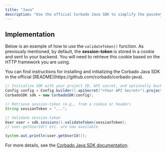 ```yaml
---
title: "Java"
description: "Use the official Corbado Java SDK to simplify the passkey and session management integration in your Java applications."
---
```



<SessionTokenIntro />

<SessionTokenValidation />

## Implementation

Below is an example of how to use the `validateToken()` function. As previously mentioned, by default, the **session-token** is stored in a cookie and sent to your backend. You will need to retrieve this cookie based on the HTTP framework you are using.

<Info>
  You can find instructions for installing and initializing the Corbado Java SDK in the official [README](https://github.com/corbado/corbado-java).
</Info>

```java
// Initialize SDK with your project ID, API secret, and optionally backend API URL
Config config = Config.builder().apiSecret("<Your API Secret>").projectId("<Your Project ID>").build();
CorbadoSDK sdk = new CorbadoSDK(config);

// Retrieve session-token (e.g., from a cookie or header)
String sessionToken = "...";

// Validate session-token
User user = sdk.sessions().validateToken(sessionToken);
// user.getUserId() etc. are now available

System.out.println(user.getUserId());
```

<SessionTokenWhyImportant />

For more details, see the [Corbado Java SDK documentation](https://github.com/corbado/corbado-java).



